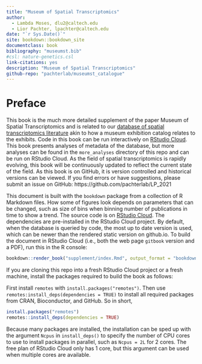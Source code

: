 ```yaml
--- 
title: "Museum of Spatial Transcriptomics"
author: 
  - Lambda Moses, dlu2@caltech.edu
  - Lior Pachter, lpachter@caltech.edu
date: "`r Sys.Date()`"
site: bookdown::bookdown_site
documentclass: book
bibliography: "museumst.bib"
#csl: nature-genetics.csl
link-citations: yes
description: "Museum of Spatial Transcriptomics"
github-repo: "pachterlab/museumst_catalogue"
---
```


# Preface {-}

This book is the much more detailed supplement of the paper Museum of Spatial Transcriptomics and is related to our [database of spatial transcriptomics literature](https://docs.google.com/spreadsheets/d/1sJDb9B7AtYmfKv4-m8XR7uc3XXw_k4kGSout8cqZ8bY/edit?usp=sharing) akin to how a museum exhibition catalog relates to the exhibits. Code in this book can be run interactively on [RStudio Cloud](https://rstudio.cloud/project/2492054). This book presents analyses of metadata of the database, but more analyses can be found in the `more_analyses` directory of this repo and can be run on RStudio Cloud. As the field of spatial transcriptomics is rapidly evolving, this book will be continuously updated to reflect the current state of the field. As this book is on GitHub, it is version controlled and historical versions can be viewed. If you find errors or have suggestions, please submit an issue on GitHub: https://github.com/pachterlab/LP_2021

This document is built with the `bookdown` package from a collection of R Markdown files. How some of figures look depends on parameters that can be changed, such as size of bins when binning number of publications in time to show a trend. The source code is on [RStudio Cloud](https://rstudio.cloud/project/2492054). The dependencies are pre-installed in the RStudio Cloud project. By default, when the database is queried by code, the most up to date version is used, which can be newer than the rendered static version on github.io. To build the document in RStudio Cloud (i.e., both the web page `gitbook` version and a PDF), run this in the R console:

```r
bookdown::render_book("supplement/index.Rmd", output_format = "bookdown::gitbook")
```

If you are cloning this repo into a fresh RStudio Cloud project or a fresh machine, install the packages required to build the book as follows:

First install `remotes` with `install.packages("remotes")`. Then use `remotes:install_deps(dependencies = TRUE)` to install all required packages from CRAN, Bioconductor, and GitHub. So in short,

```r
install.packages("remotes")
remotes::install_deps(dependencies = TRUE)
```

Because many packages are installed, the installation can be sped up with the argument `Ncpus` in `install_deps()` to specify the number of CPU cores to use to install packages in parallel, such as `Ncpus = 2L` for 2 cores. The free plan of RStudio Cloud only has 1 core, but this argument can be used when multiple cores are available.
